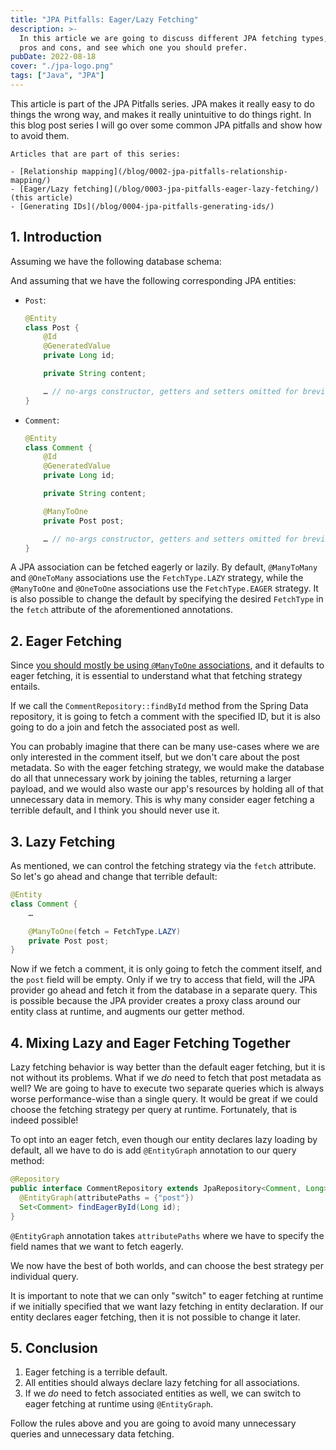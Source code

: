```yaml
---
title: "JPA Pitfalls: Eager/Lazy Fetching"
description: >-
  In this article we are going to discuss different JPA fetching types, their
  pros and cons, and see which one you should prefer.
pubDate: 2022-08-18
cover: "./jpa-logo.png"
tags: ["Java", "JPA"]
---
```




<aside class="p-8 rounded-lg bg-base shadow">
    This article is part of the JPA Pitfalls series.
    JPA makes it really easy to do things the wrong way, and makes it really
    unintuitive to do things right.
    In this blog post series I will go over some common JPA pitfalls and
    show how to avoid them.

    Articles that are part of this series:

    - [Relationship mapping](/blog/0002-jpa-pitfalls-relationship-mapping/)
    - [Eager/Lazy fetching](/blog/0003-jpa-pitfalls-eager-lazy-fetching/) (this article)
    - [Generating IDs](/blog/0004-jpa-pitfalls-generating-ids/)

</aside>

## 1. Introduction

Assuming we have the following database schema:

<Diagram svg={erDiag} />

And assuming that we have the following corresponding JPA entities:

- `Post`:

  ```java
  @Entity
  class Post {
      @Id
      @GeneratedValue
      private Long id;

      private String content;

      … // no-args constructor, getters and setters omitted for brevity
  }
  ```

- `Comment`:

  ```java
  @Entity
  class Comment {
      @Id
      @GeneratedValue
      private Long id;

      private String content;

      @ManyToOne
      private Post post;

      … // no-args constructor, getters and setters omitted for brevity
  }
  ```

A JPA association can be fetched eagerly or lazily.
By default, `@ManyToMany` and `@OneToMany` associations use the `FetchType.LAZY` strategy,
while the `@ManyToOne` and `@OneToOne` associations use the `FetchType.EAGER` strategy.
It is also possible to change the default by specifying the desired `FetchType` in the
`fetch` attribute of the aforementioned annotations.

## 2. Eager Fetching

Since [you should mostly be using `@ManyToOne` associations](/blog/02-jpa-pitfalls-relationship-mapping/),
and it defaults to eager fetching, it is essential to understand what
that fetching strategy entails.

If we call the `CommentRepository::findById` method from the Spring Data repository,
it is going to fetch a comment with the specified ID, but it is also going to do a join
and fetch the associated post as well.

You can probably imagine that there can be many use-cases where we are only
interested in the comment itself, but we don't care about the post metadata.
So with the eager fetching strategy, we would make the database do all that
unnecessary work by joining the tables, returning a larger payload,
and we would also waste our app's resources by holding all of that unnecessary
data in memory.
This is why many consider eager fetching a terrible default, and I think you should never use it.

## 3. Lazy Fetching

As mentioned, we can control the fetching strategy via the `fetch` attribute.
So let's go ahead and change that terrible default:

```java
@Entity
class Comment {
    …

    @ManyToOne(fetch = FetchType.LAZY)
    private Post post;
}
```

Now if we fetch a comment, it is only going to fetch the comment itself,
and the `post` field will be empty.
Only if we try to access that field, will the JPA provider go ahead and fetch it
from the database in a separate query.
This is possible because the JPA provider creates a proxy class around our entity
class at runtime, and augments our getter method.

## 4. Mixing Lazy and Eager Fetching Together

Lazy fetching behavior is way better than the default eager fetching, but it
is not without its problems.
What if we _do_ need to fetch that post metadata as well?
We are going to have to execute two separate queries which is always worse performance-wise
than a single query.
It would be great if we could choose the fetching strategy per query at runtime.
Fortunately, that is indeed possible!

To opt into an eager fetch, even though our entity declares lazy loading by
default, all we have to do is add `@EntityGraph` annotation to our query
method:

```java
@Repository
public interface CommentRepository extends JpaRepository<Comment, Long> {
  @EntityGraph(attributePaths = {"post"})
  Set<Comment> findEagerById(Long id);
}
```

`@EntityGraph` annotation takes `attributePaths` where we have to
specify the field names that we want to fetch eagerly.

We now have the best of both worlds, and can choose the best strategy per individual query.

It is important to note that we can only "switch" to eager fetching at runtime
if we initially specified that we want lazy fetching in entity declaration.
If our entity declares eager fetching, then it is not possible to change it later.

## 5. Conclusion

1. Eager fetching is a terrible default.
2. All entities should always declare lazy fetching for all associations.
3. If we _do_ need to fetch associated entities as well, we can switch to eager fetching
   at runtime using `@EntityGraph`.

Follow the rules above and you are going to avoid many unnecessary queries and
unnecessary data fetching.

<CcBySaLicense />
